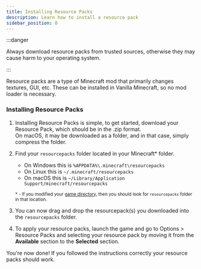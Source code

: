 ```yaml
---
title: Installing Resource Packs
description: Learn how to install a resource pack
sidebar_position: 0
---
```


:::danger

Always download resource packs from trusted sources, otherwise they may cause harm to your operating system.

:::

Resource packs are a type of Minecraft mod that primarily changes textures, GUI, etc. These can be installed in Vanilla Minecraft, so
no mod loader is necessary.

### Installing Resource Packs
1. Installing Resource Packs is simple, to get started, download your Resource Pack, which should be in the .zip format.\
On macOS, it may be downloaded as a folder, and in that case, simply compress the folder.

2. Find your `resourcepacks` folder located in your Minecraft\* folder.
    - On Windows this is `%APPDATA%\.minecraft\resourcepacks`
    - On Linux this is `~/.minecraft/resourcepacks`
    - On macOS this is `~/Library/Application Support/minecraft/resourcepacks`

    <small>\* - If you modified your [game directory](/faq/launcher-related#how-does-game-directory-work), then you should look for `resourcepacks` folder in that location.</small>

3. You can now drag and drop the resourcepack(s) you downloaded into the `resourcepacks` folder.
4. To apply your resource packs, launch the game and go to Options > Resource Packs and selecting your resource pack by moving it
from the **Available** section to the **Selected** section.

You're now done! If you followed the instructions correctly your resource packs should work.
